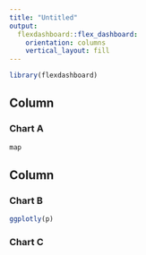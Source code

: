 ---
title: "Untitled"
output: 
  flexdashboard::flex_dashboard:
    orientation: columns
    vertical_layout: fill
---

```{r setup, include=FALSE}
library(flexdashboard)
```

Column {data-width=650}
-----------------------------------------------------------------------

### Chart A

```{r}
map

```

Column {data-width=350}
-----------------------------------------------------------------------

### Chart B

```{r}
ggplotly(p)
```

### Chart C

```{r}

```

